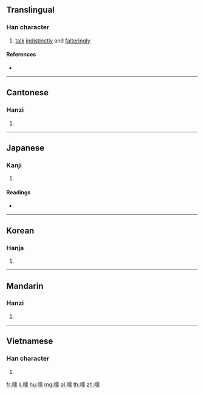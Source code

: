 ==Translingual==

===Han character===
{{Han char|rn=30|rad=口|as=14|sn=17|four=61027|canj=RMBB|ids=⿰口需}}

# [[talk]] [[indistinctly]] and [[falteringly]]

====References====
* {{Han ref|kx=0211.330|dkj=04455|dj=0434.270|hdz=10696.060|uh=5685|ud=22149|bh=C07D|bd=49277}}

----

==Cantonese==

===Hanzi===
{{yue-hanzi|jyut=[[jyu4]]|y=yu4}}

# {{defn|lang=yue|sort=口14}}

----

==Japanese==

===Kanji===
{{ja-kanji|grade=|rs=口14}}

# {{defn|lang=ja|sort=口14}}

====Readings====
* {{ja-readings|on=[[じゅ]] (ju), [[にゅ]] (nyu)|kun=[[やかましい]] (yakamashii)}}

----

==Korean==

===Hanja===
{{ko-hanja|hangeul=유|rv=yu|mr=yu}}

# {{defn|lang=ko|sort=口14}}

----

==Mandarin==

===Hanzi===
{{cmn-hanzi|pin=[[hè]] ([[he4]]), [[rú]] ([[ru2]])|wg=ho<sup>4</sup>, ju<sup>2</sup>}}

# {{defn|lang=cmn|sort=口14}}

----

==Vietnamese==

===Han character===
{{vi-hantu|[[nheo]]|rs=口14}}

# {{defn|lang=vi|sort=口14}}

[[fr:嚅]]
[[li:嚅]]
[[hu:嚅]]
[[mg:嚅]]
[[pl:嚅]]
[[th:嚅]]
[[zh:嚅]]